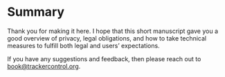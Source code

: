 # Summary

Thank you for making it here. I hope that this short manuscript gave you a good overview of privacy, legal obligations, and how to take technical measures to fulfill both legal and users' expectations.

If you have any suggestions and feedback, then please reach out to <book@trackercontrol.org>.